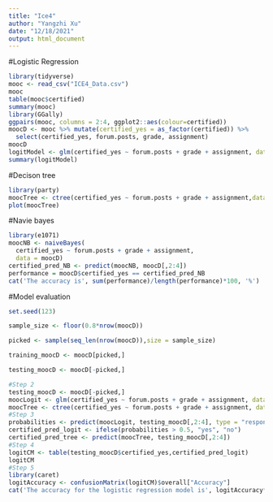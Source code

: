 ```yaml
---
title: "Ice4"
author: "Yangzhi Xu"
date: "12/18/2021"
output: html_document
---
```

#Logistic Regression
```r
library(tidyverse)
mooc <- read_csv("ICE4_Data.csv")
mooc
table(mooc$certified)
summary(mooc)
library(GGally)
ggpairs(mooc, columns = 2:4, ggplot2::aes(colour=certified)) 
moocD <- mooc %>% mutate(certified_yes = as_factor(certified)) %>% 
  select(certified_yes, forum.posts, grade, assignment)
moocD
logitModel <- glm(certified_yes ~ forum.posts + grade + assignment, data = moocD, family = "binomial")
summary(logitModel)
```
#Decison tree
```r
library(party)
moocTree <- ctree(certified_yes ~ forum.posts + grade + assignment,data = moocD)
plot(moocTree)
```
#Navie bayes
```r
library(e1071)
moocNB <- naiveBayes(
  certified_yes ~ forum.posts + grade + assignment,
  data = moocD)
certified_pred_NB <- predict(moocNB, moocD[,2:4])
performance = moocD$certified_yes == certified_pred_NB
cat('The accuracy is', sum(performance)/length(performance)*100, '%')
```
#Model evaluation
```r
set.seed(123)

sample_size <- floor(0.8*nrow(moocD))

picked <- sample(seq_len(nrow(moocD)),size = sample_size)

training_moocD <- moocD[picked,]

testing_moocD <- moocD[-picked,]

#Step 2
testing_moocD <- moocD[-picked,]
moocLogit <- glm(certified_yes ~ forum.posts + grade + assignment, data = training_moocD, family = "binomial")
moocTree <- ctree(certified_yes ~ forum.posts + grade + assignment, data = moocD)
#Step 3
probabilities <- predict(moocLogit, testing_moocD[,2:4], type = "response")
certified_pred_logit <- ifelse(probabilities > 0.5, "yes", "no")
certified_pred_tree <- predict(moocTree, testing_moocD[,2:4])
#Step 4
logitCM <- table(testing_moocD$certified_yes,certified_pred_logit)
logitCM
#Step 5
library(caret) 
logitAccuracy <- confusionMatrix(logitCM)$overall["Accuracy"]
cat('The accuracy for the logistic regression model is', logitAccuracy*100, '%')
```
